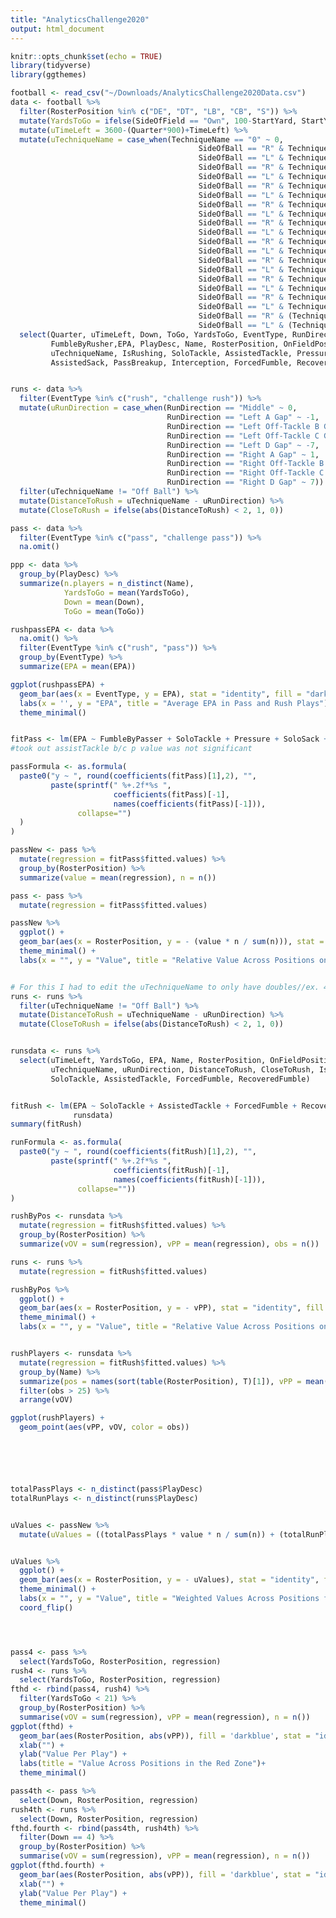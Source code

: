 ```yaml
---
title: "AnalyticsChallenge2020"
output: html_document
---
```


```r
knitr::opts_chunk$set(echo = TRUE)
library(tidyverse)
library(ggthemes)
```


```r
football <- read_csv("~/Downloads/AnalyticsChallenge2020Data.csv")
data <- football %>%
  filter(RosterPosition %in% c("DE", "DT", "LB", "CB", "S")) %>%
  mutate(YardsToGo = ifelse(SideOfField == "Own", 100-StartYard, StartYard)) %>%
  mutate(uTimeLeft = 3600-(Quarter*900)+TimeLeft) %>%
  mutate(uTechniqueName = case_when(TechniqueName == "0" ~ 0,
                                          SideOfBall == "R" & TechniqueName == "1" ~ 1, 
                                          SideOfBall == "L" & TechniqueName == "1" ~ -1,
                                          SideOfBall == "R" & TechniqueName == "2" ~ 2,
                                          SideOfBall == "L" & TechniqueName == "2" ~ -2,
                                          SideOfBall == "R" & TechniqueName == "2i" ~ 2.5,
                                          SideOfBall == "L" & TechniqueName == "2i" ~ -2.5,
                                          SideOfBall == "R" & TechniqueName == "3" ~ 3,
                                          SideOfBall == "L" & TechniqueName == "3" ~ -3,
                                          SideOfBall == "R" & TechniqueName == "4" ~ 4,
                                          SideOfBall == "L" & TechniqueName == "4i" ~ -4.5,
                                          SideOfBall == "R" & TechniqueName == "4" ~ 4,
                                          SideOfBall == "L" & TechniqueName == "4" ~ -4,
                                          SideOfBall == "R" & TechniqueName == "5" ~ 5,
                                          SideOfBall == "L" & TechniqueName == "5" ~ -5,
                                          SideOfBall == "R" & TechniqueName == "6" ~ 6,
                                          SideOfBall == "L" & TechniqueName == "6" ~ -6,
                                          SideOfBall == "R" & TechniqueName == "7" ~ 7,
                                          SideOfBall == "L" & TechniqueName == "7" ~ -7,
                                          SideOfBall == "R" & (TechniqueName == "9" | TechniqueName == "Outside") ~ 9,
                                          SideOfBall == "L" & (TechniqueName == "9" | TechniqueName == "Outside") ~ -9)) %>%
  select(Quarter, uTimeLeft, Down, ToGo, YardsToGo, EventType, RunDirection, FumbleByPasser,
         FumbleByRusher,EPA, PlayDesc, Name, RosterPosition, OnFieldPosition,
         uTechniqueName, IsRushing, SoloTackle, AssistedTackle, Pressure, SoloSack,
         AssistedSack, PassBreakup, Interception, ForcedFumble, RecoveredFumble)


runs <- data %>%
  filter(EventType %in% c("rush", "challenge rush")) %>%
  mutate(uRunDirection = case_when(RunDirection == "Middle" ~ 0,
                                   RunDirection == "Left A Gap" ~ -1,
                                   RunDirection == "Left Off-Tackle B Gap" ~ -3,
                                   RunDirection == "Left Off-Tackle C Gap" ~ -5,
                                   RunDirection == "Left D Gap" ~ -7,
                                   RunDirection == "Right A Gap" ~ 1,
                                   RunDirection == "Right Off-Tackle B Gap" ~ 3,
                                   RunDirection == "Right Off-Tackle C Gap" ~ 5,
                                   RunDirection == "Right D Gap" ~ 7)) %>%
  filter(uTechniqueName != "Off Ball") %>%
  mutate(DistanceToRush = uTechniqueName - uRunDirection) %>%
  mutate(CloseToRush = ifelse(abs(DistanceToRush) < 2, 1, 0))

pass <- data %>%
  filter(EventType %in% c("pass", "challenge pass")) %>%
  na.omit()

ppp <- data %>%
  group_by(PlayDesc) %>%
  summarize(n.players = n_distinct(Name), 
            YardsToGo = mean(YardsToGo),
            Down = mean(Down),
            ToGo = mean(ToGo))

```

```r
rushpassEPA <- data %>%
  na.omit() %>%
  filter(EventType %in% c("rush", "pass")) %>%
  group_by(EventType) %>%
  summarize(EPA = mean(EPA)) 

ggplot(rushpassEPA) +
  geom_bar(aes(x = EventType, y = EPA), stat = "identity", fill = "darkblue") +
  labs(x = '', y = "EPA", title = "Average EPA in Pass and Rush Plays") +
  theme_minimal() 


fitPass <- lm(EPA ~ FumbleByPasser + SoloTackle + Pressure + SoloSack + AssistedSack + PassBreakup + Interception, pass) 
#took out assistTackle b/c p value was not significant

passFormula <- as.formula(
  paste0("y ~ ", round(coefficients(fitPass)[1],2), "", 
         paste(sprintf(" %+.2f*%s ", 
                       coefficients(fitPass)[-1],  
                       names(coefficients(fitPass)[-1])), 
               collapse="")
  )
)

passNew <- pass %>%
  mutate(regression = fitPass$fitted.values) %>%
  group_by(RosterPosition) %>%
  summarize(value = mean(regression), n = n()) 

pass <- pass %>%
  mutate(regression = fitPass$fitted.values)

passNew %>%
  ggplot() + 
  geom_bar(aes(x = RosterPosition, y = - (value * n / sum(n))), stat = "identity", fill = "darkblue") +
  theme_minimal() +
  labs(x = "", y = "Value", title = "Relative Value Across Positions on Passes")


# For this I had to edit the uTechniqueName to only have doubles//ex. 4i ~ 4.5
runs <- runs %>%
  filter(uTechniqueName != "Off Ball") %>%
  mutate(DistanceToRush = uTechniqueName - uRunDirection) %>%
  mutate(CloseToRush = ifelse(abs(DistanceToRush) < 2, 1, 0))


runsdata <- runs %>%
  select(uTimeLeft, YardsToGo, EPA, Name, RosterPosition, OnFieldPosition, 
         uTechniqueName, uRunDirection, DistanceToRush, CloseToRush, IsRushing, Pressure,
         SoloTackle, AssistedTackle, ForcedFumble, RecoveredFumble)


fitRush <- lm(EPA ~ SoloTackle + AssistedTackle + ForcedFumble + RecoveredFumble + CloseToRush +  IsRushing + Pressure,
              runsdata)
summary(fitRush)

runFormula <- as.formula(
  paste0("y ~ ", round(coefficients(fitRush)[1],2), "", 
         paste(sprintf(" %+.2f*%s ", 
                       coefficients(fitRush)[-1],  
                       names(coefficients(fitRush)[-1])), 
               collapse=""))
)

rushByPos <- runsdata %>%
  mutate(regression = fitRush$fitted.values) %>%
  group_by(RosterPosition) %>%
  summarize(vOV = sum(regression), vPP = mean(regression), obs = n())

runs <- runs %>%
  mutate(regression = fitRush$fitted.values) 

rushByPos %>%
  ggplot() +
  geom_bar(aes(x = RosterPosition, y = - vPP), stat = "identity", fill = 'darkblue') +
  theme_minimal() +
  labs(x = "", y = "Value", title = "Relative Value Across Positions on Runs")


rushPlayers <- runsdata %>%
  mutate(regression = fitRush$fitted.values) %>%
  group_by(Name) %>%
  summarize(pos = names(sort(table(RosterPosition), T)[1]), vPP = mean(regression), obs = n(), vOV = sum(regression)) %>%
  filter(obs > 25) %>%
  arrange(vOV)

ggplot(rushPlayers) +
  geom_point(aes(vPP, vOV, color = obs))






totalPassPlays <- n_distinct(pass$PlayDesc)
totalRunPlays <- n_distinct(runs$PlayDesc)


uValues <- passNew %>%
  mutate(uValues = ((totalPassPlays * value * n / sum(n)) + (totalRunPlays * rushByPos$vPP * rushByPos$obs / sum(rushByPos$obs))) / (totalPassPlays + totalRunPlays))


uValues %>%
  ggplot() + 
  geom_bar(aes(x = RosterPosition, y = - uValues), stat = "identity", fill = 'darkblue') +
  theme_minimal() +
  labs(x = "", y = "Value", title = "Weighted Values Across Positions for All Plays ") +
  coord_flip()




pass4 <- pass %>%
  select(YardsToGo, RosterPosition, regression)
rush4 <- runs %>%
  select(YardsToGo, RosterPosition, regression)
fthd <- rbind(pass4, rush4) %>%
  filter(YardsToGo < 21) %>%
  group_by(RosterPosition) %>%
  summarise(vOV = sum(regression), vPP = mean(regression), n = n())
ggplot(fthd) +
  geom_bar(aes(RosterPosition, abs(vPP)), fill = 'darkblue', stat = "identity") +
  xlab("") +
  ylab("Value Per Play") +
  labs(title = "Value Across Positions in the Red Zone")+
  theme_minimal()

pass4th <- pass %>%
  select(Down, RosterPosition, regression)
rush4th <- runs %>%
  select(Down, RosterPosition, regression)
fthd.fourth <- rbind(pass4th, rush4th) %>%
  filter(Down == 4) %>%
  group_by(RosterPosition) %>%
  summarise(vOV = sum(regression), vPP = mean(regression), n = n())
ggplot(fthd.fourth) +
  geom_bar(aes(RosterPosition, abs(vPP)), fill = 'darkblue', stat = "identity") +
  xlab("") +
  ylab("Value Per Play") +
  theme_minimal()


```
